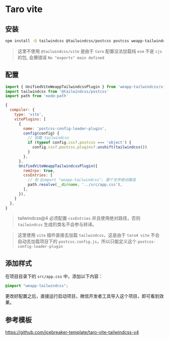 
# Taro vite

## 安装

```bash npm2yarn
npm install -D tailwindcss @tailwindcss/postcss postcss weapp-tailwindcss
```

> 这里不使用 `@tailwindcss/vite` 是由于 `taro` 配置没法加载纯 `esm` 不是 `cjs` 的包, 会爆错误 `No "exports" main defined`

<Patch />

## 配置

```js title="config/index.ts"
import { UnifiedViteWeappTailwindcssPlugin } from 'weapp-tailwindcss/vite'
import tailwindcss from '@tailwindcss/postcss'
import path from 'node:path'

{
  compiler: {
    type: 'vite',
    vitePlugins: [
      {
        name: 'postcss-config-loader-plugin',
        config(config) {
          // 加载 tailwindcss
          if (typeof config.css?.postcss === 'object') {
            config.css?.postcss.plugins?.unshift(tailwindcss())
          }
        },
      },
      UnifiedViteWeappTailwindcssPlugin({
        rem2rpx: true,
        cssEntries: [
          // 你 @import "weapp-tailwindcss"; 那个文件绝对路径
          path.resolve(__dirname, '../src/app.css'),
        ],
      }),
    ]
  },
}
```

> tailwindcss@4 必须配置 `cssEntries` 并且使用绝对路径，否则 `tailwindcss` 生成的类名不会参与转译。

> 这里使用 `vite` 插件直接去加载 `tailwindcss`，这是由于 `taro4 vite` 不会自动去加载项目下的 `postcss.config.js`，所以只能定义这个 `postcss-config-loader-plugin`

## 添加样式

在项目目录下的 `src/app.css` 中，添加以下内容：

```css title="src/app.css"
@import "weapp-tailwindcss";
```


更改好配置之后，直接运行启动项目，微信开发者工具导入这个项目，即可看到效果。

## 参考模板

https://github.com/icebreaker-template/taro-vite-tailwindcss-v4
